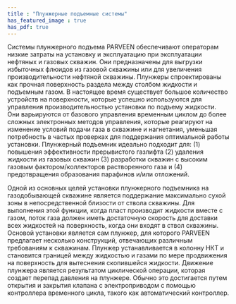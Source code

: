 ```yaml
---
title : "Плунжерные подъемные системы"
has_featured_image : true
has_pdf: true
---
```


Системы плунжерного подъема PARVEEN обеспечивают операторам низкие затраты на установку и эксплуатацию при эксплуатации нефтяных и газовых скважин. Они предназначены для выгрузки избыточных флюидов из газовой скважины или для увеличения производительности нефтяной скважины. Плунжеры спроектированы как прочная поверхность раздела между столбом жидкости и подъемным газом. В настоящее время существует большое количество устройств на поверхности, которые успешно используются для управления производительностью установки по подъему жидкости. Они варьируются от базового управления временным циклом до более сложных электронных методов управления, которые реагируют на изменение условий подачи газа в скважине и нагнетания, уменьшая потребность в частых проверках для поддержания оптимальной работы установки.
Плунжерный подъемник идеально подходит для: (1) повышения эффективности прерывистого газлифта (2) удаления жидкости из газовых скважин (3) разработки скважин с высоким газовым фактором/коллекторов растворенного газа и (4) предотвращения образования парафинов и/или отложений.

Одной из основных целей установки плунжерного подъемника на газодобывающей скважине является поддержание максимально сухой зоны в непосредственной близости от ствола скважины. Для выполнения этой функции, когда пласт производит жидкости вместе с газом, поток газа должен иметь достаточную скорость для доставки всех жидкостей на поверхность, когда они входят в ствол скважины.
Основой установки является сам плунжер, для которого PARVEEN предлагает несколько конструкций, отвечающих различным требованиям к скважинам. Плунжер устанавливается в колонну НКТ и становится границей между жидкостью и газами по мере продвижения на поверхность для вытеснения скопившейся жидкости. Движение плунжера является результатом циклической операции, которая создает перепад давления на плунжере. Обычно это достигается путем открытия и закрытия клапана с электроприводом с помощью контроллера временного цикла, такого как автоматический контроллер.